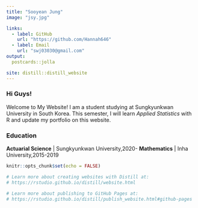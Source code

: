 ```yaml
---
title: "Sooyean Jung"
image: "jsy.jpg"

links:
  - label: GitHub
    url: "https://github.com/Hannah646"
  - label: Email
    url: "swj03030@gmail.com"
output:
  postcards::jolla

site: distill::distill_website
---
```




### Hi Guys! 
Welcome to My Website! I am a student studying at Sungkyunkwan University in South Korea.
This semester, I will learn *Applied Statistics* with R and update my portfolio on this website.

### Education
**Actuarial Science** | Sungkyunkwan University,2020-
**Mathematics** | Inha University,2015-2019


```r
knitr::opts_chunk$set(echo = FALSE)

# Learn more about creating websites with Distill at:
# https://rstudio.github.io/distill/website.html

# Learn more about publishing to GitHub Pages at:
# https://rstudio.github.io/distill/publish_website.html#github-pages

```

